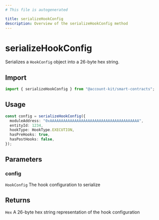 ```yaml
---
# This file is autogenerated

title: serializeHookConfig
description: Overview of the serializeHookConfig method
---
```


# serializeHookConfig

Serializes a `HookConfig` object into a 26-byte hex string.

## Import

```ts
import { serializeHookConfig } from "@account-kit/smart-contracts";
```

## Usage

```ts
const config = serializeHookConfig({
  moduleAddress: "0xAAAAAAAAAAAAAAAAAAAAAAAAAAAAAAAAAAAAAAAA",
  entityId: 1234,
  hookType: HookType.EXECUTION,
  hasPreHooks: true,
  hasPostHooks: false,
});
```

## Parameters

### config

`HookConfig`
The hook configuration to serialize

## Returns

`Hex`
A 26-byte hex string representation of the hook configuration
